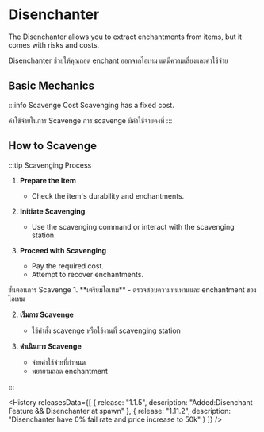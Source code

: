 ﻿---
sidebar_position: 3
---

# Disenchanter

<EN>The Disenchanter allows you to extract enchantments from items, but it comes with risks and costs.</EN>
<TH>Disenchanter ช่วยให้คุณถอด enchant ออกจากไอเทม แต่มีความเสี่ยงและค่าใช้จ่าย</TH>

<GenMetaData
  description="The Disenchanter allows you to extract enchantments from items, but it comes with risks and costs."
  keywords="disenchanter, enchantment, extract, item, risk, cost"
/>

## Basic Mechanics

:::info Scavenge Cost
<EN>Scavenging has a fixed cost.</EN>
<TH>
ค่าใช้จ่ายในการ Scavenge
การ scavenge มีค่าใช้จ่ายคงที่
</TH>
:::

## How to Scavenge

:::tip Scavenging Process
<EN>
1. **Prepare the Item**
   - Check the item's durability and enchantments.

2. **Initiate Scavenging**
   - Use the scavenging command or interact with the scavenging station.

3. **Proceed with Scavenging**
   - Pay the required cost.
   - Attempt to recover enchantments.
</EN>
<TH>
ขั้นตอนการ Scavenge
1. **เตรียมไอเทม**
   - ตรวจสอบความทนทานและ enchantment ของไอเทม

2. **เริ่มการ Scavenge**
   - ใช้คำสั่ง scavenge หรือใช้งานที่ scavenging station

3. **ดำเนินการ Scavenge**
   - จ่ายค่าใช้จ่ายที่กำหนด
   - พยายามถอด enchantment
</TH>
:::

<History releasesData={[
    { release: "1.1.5", description: "Added:Disenchant Feature && Disenchanter at spawn" },
    { release: "1.11.2", description: "Disenchanter have 0% fail rate and price increase to 50k" }
  ]} />